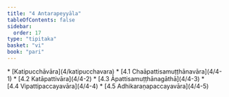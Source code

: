 ```yaml
---
title: "4 Antarapeyyāla"
tableOfContents: false
sidebar:
  order: 17
type: "tipitaka"
basket: "vi"
book: "pari"
---
```



<DynamicBreadcrumb />



<TableOfContents book="pari" section="4">
* [Katipucchāvāra](4/katipucchavara)
* [4.1 Chaāpattisamuṭṭhānavāra](4/4-1)
* [4.2 Katāpattivāra](4/4-2)
* [4.3 Āpattisamuṭṭhānagāthā](4/4-3)
* [4.4 Vipattipaccayavāra](4/4-4)
* [4.5 Adhikaraṇapaccayavāra](4/4-5)
</TableOfContents>